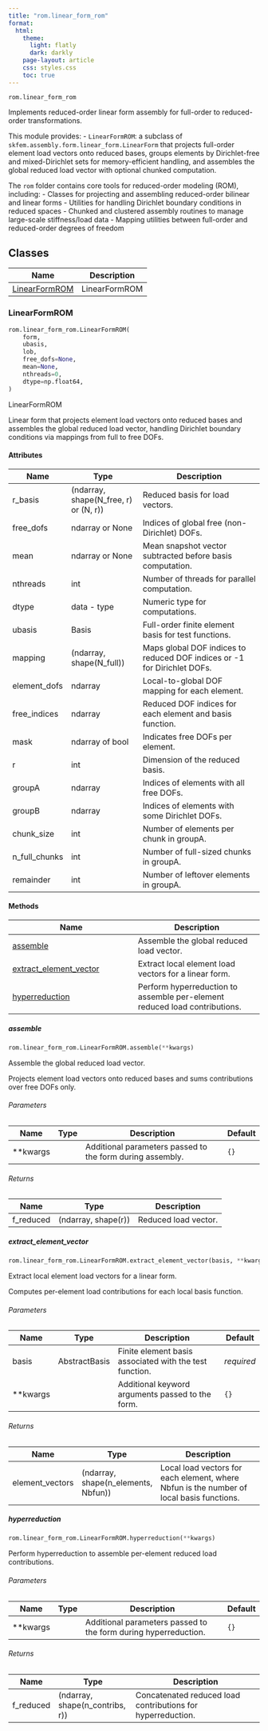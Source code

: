 ```yaml
---
title: "rom.linear_form_rom"
format:
  html:
    theme:
      light: flatly
      dark: darkly
    page-layout: article
    css: styles.css
    toc: true
---
```


`rom.linear_form_rom`

Implements reduced-order linear form assembly for full-order to reduced-order transformations.

This module provides:
  - `LinearFormROM`: a subclass of `skfem.assembly.form.linear_form.LinearForm`
    that projects full-order element load vectors onto reduced bases,
    groups elements by Dirichlet-free and mixed-Dirichlet sets for memory-efficient handling,
    and assembles the global reduced load vector with optional chunked computation.

The `rom` folder contains core tools for reduced-order modeling (ROM), including:
  - Classes for projecting and assembling reduced-order bilinear and linear forms
  - Utilities for handling Dirichlet boundary conditions in reduced spaces
  - Chunked and clustered assembly routines to manage large-scale stiffness/load data
  - Mapping utilities between full-order and reduced-order degrees of freedom

## Classes

| Name | Description |
| --- | --- |
| [LinearFormROM](#skrom.rom.linear_form_rom.LinearFormROM) | LinearFormROM |

### LinearFormROM { #skrom.rom.linear_form_rom.LinearFormROM }

```python
rom.linear_form_rom.LinearFormROM(
    form,
    ubasis,
    lob,
    free_dofs=None,
    mean=None,
    nthreads=0,
    dtype=np.float64,
)
```

LinearFormROM

Linear form that projects element load vectors onto reduced bases
and assembles the global reduced load vector, handling Dirichlet boundary
conditions via mappings from full to free DOFs.

#### Attributes {.doc-section .doc-section-attributes}

| Name          | Type                                  | Description                                                              |
|---------------|---------------------------------------|--------------------------------------------------------------------------|
| r_basis       | (ndarray, shape(N_free, r) or (N, r)) | Reduced basis for load vectors.                                          |
| free_dofs     | ndarray or None                       | Indices of global free (non-Dirichlet) DOFs.                             |
| mean          | ndarray or None                       | Mean snapshot vector subtracted before basis computation.                |
| nthreads      | int                                   | Number of threads for parallel computation.                              |
| dtype         | data - type                           | Numeric type for computations.                                           |
| ubasis        | Basis                                 | Full-order finite element basis for test functions.                      |
| mapping       | (ndarray, shape(N_full))              | Maps global DOF indices to reduced DOF indices or -1 for Dirichlet DOFs. |
| element_dofs  | ndarray                               | Local-to-global DOF mapping for each element.                            |
| free_indices  | ndarray                               | Reduced DOF indices for each element and basis function.                 |
| mask          | ndarray of bool                       | Indicates free DOFs per element.                                         |
| r             | int                                   | Dimension of the reduced basis.                                          |
| groupA        | ndarray                               | Indices of elements with all free DOFs.                                  |
| groupB        | ndarray                               | Indices of elements with some Dirichlet DOFs.                            |
| chunk_size    | int                                   | Number of elements per chunk in groupA.                                  |
| n_full_chunks | int                                   | Number of full-sized chunks in groupA.                                   |
| remainder     | int                                   | Number of leftover elements in groupA.                                   |

#### Methods

| Name | Description |
| --- | --- |
| [assemble](#skrom.rom.linear_form_rom.LinearFormROM.assemble) | Assemble the global reduced load vector. |
| [extract_element_vector](#skrom.rom.linear_form_rom.LinearFormROM.extract_element_vector) | Extract local element load vectors for a linear form. |
| [hyperreduction](#skrom.rom.linear_form_rom.LinearFormROM.hyperreduction) | Perform hyperreduction to assemble per-element reduced load contributions. |

##### assemble { #skrom.rom.linear_form_rom.LinearFormROM.assemble }

```python
rom.linear_form_rom.LinearFormROM.assemble(**kwargs)
```

Assemble the global reduced load vector.

Projects element load vectors onto reduced bases and sums contributions
over free DOFs only.

###### Parameters {.doc-section .doc-section-parameters}

| Name     | Type   | Description                                               | Default   |
|----------|--------|-----------------------------------------------------------|-----------|
| **kwargs |        | Additional parameters passed to the form during assembly. | `{}`      |

###### Returns {.doc-section .doc-section-returns}

| Name      | Type                | Description          |
|-----------|---------------------|----------------------|
| f_reduced | (ndarray, shape(r)) | Reduced load vector. |

##### extract_element_vector { #skrom.rom.linear_form_rom.LinearFormROM.extract_element_vector }

```python
rom.linear_form_rom.LinearFormROM.extract_element_vector(basis, **kwargs)
```

Extract local element load vectors for a linear form.

Computes per-element load contributions for each local basis function.

###### Parameters {.doc-section .doc-section-parameters}

| Name     | Type          | Description                                             | Default    |
|----------|---------------|---------------------------------------------------------|------------|
| basis    | AbstractBasis | Finite element basis associated with the test function. | _required_ |
| **kwargs |               | Additional keyword arguments passed to the form.        | `{}`       |

###### Returns {.doc-section .doc-section-returns}

| Name            | Type                                | Description                                                                              |
|-----------------|-------------------------------------|------------------------------------------------------------------------------------------|
| element_vectors | (ndarray, shape(n_elements, Nbfun)) | Local load vectors for each element, where Nbfun is the number of local basis functions. |

##### hyperreduction { #skrom.rom.linear_form_rom.LinearFormROM.hyperreduction }

```python
rom.linear_form_rom.LinearFormROM.hyperreduction(**kwargs)
```

Perform hyperreduction to assemble per-element reduced load contributions.

###### Parameters {.doc-section .doc-section-parameters}

| Name     | Type   | Description                                                     | Default   |
|----------|--------|-----------------------------------------------------------------|-----------|
| **kwargs |        | Additional parameters passed to the form during hyperreduction. | `{}`      |

###### Returns {.doc-section .doc-section-returns}

| Name      | Type                            | Description                                                 |
|-----------|---------------------------------|-------------------------------------------------------------|
| f_reduced | (ndarray, shape(n_contribs, r)) | Concatenated reduced load contributions for hyperreduction. |